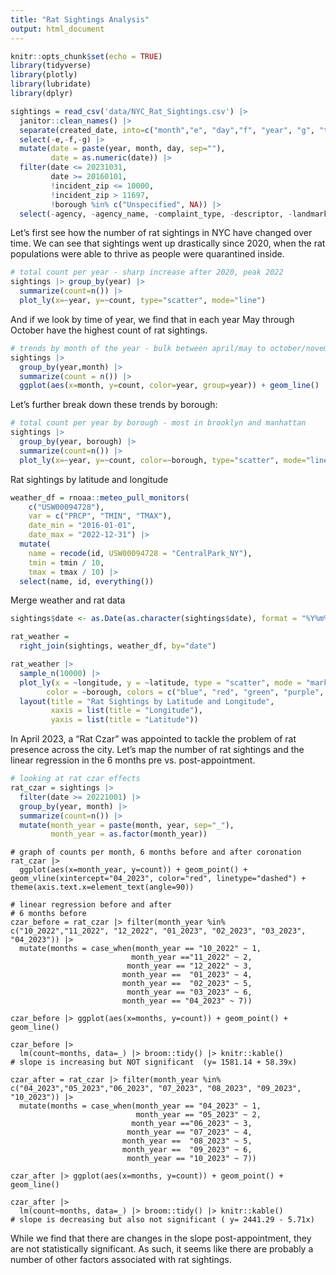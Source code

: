 ```yaml
---
title: "Rat Sightings Analysis"
output: html_document
---
```


```r
knitr::opts_chunk$set(echo = TRUE)
library(tidyverse)
library(plotly)
library(lubridate)
library(dplyr)
```

```r
sightings = read_csv('data/NYC_Rat_Sightings.csv') |>
  janitor::clean_names() |>
  separate(created_date, into=c("month","e", "day","f", "year", "g", "time"), sep=c(2,3,5,6,10,11)) |>
  select(-e,-f,-g) |>
  mutate(date = paste(year, month, day, sep=""),
         date = as.numeric(date)) |> 
  filter(date <= 20231031,
         date >= 20160101,
         !incident_zip <= 10000,
         !incident_zip > 11697,
         !borough %in% c("Unspecified", NA)) |>
  select(-agency, -agency_name, -complaint_type, -descriptor, -landmark, -facility_type, -park_facility_name, -vehicle_type, -taxi_company_borough, -taxi_pick_up_location, -bridge_highway_name, -road_ramp, -bridge_highway_segment, -bridge_highway_direction) |> select(unique_key, date, year, month, day, everything())
```

Let's first see how the number of rat sightings in NYC have changed over time. We can see that sightings went up drastically since 2020, when the rat populations were able to thrive as people were quarantined inside.

```r
# total count per year - sharp increase after 2020, peak 2022
sightings |> group_by(year) |>
  summarize(count=n()) |>
  plot_ly(x=~year, y=~count, type="scatter", mode="line")
```

And if we look by time of year, we find that in each year May through October have the highest count of rat sightings.

```r
# trends by month of the year - bulk between april/may to october/november
sightings |> 
  group_by(year,month) |> 
  summarize(count = n()) |> 
  ggplot(aes(x=month, y=count, color=year, group=year)) + geom_line() 
```

Let's further break down these trends by borough:

```r
# total count per year by borough - most in brooklyn and manhattan
sightings |> 
  group_by(year, borough) |> 
  summarize(count=n()) |> 
  plot_ly(x=~year, y=~count, color=~borough, type="scatter", mode="line")
```

Rat sightings by latitude and longitude
```r
weather_df = rnoaa::meteo_pull_monitors(
    c("USW00094728"),
    var = c("PRCP", "TMIN", "TMAX"), 
    date_min = "2016-01-01",
    date_max = "2022-12-31") |>
  mutate(
    name = recode(id, USW00094728 = "CentralPark_NY"),
    tmin = tmin / 10,
    tmax = tmax / 10) |>
  select(name, id, everything())
```


Merge weather and rat data
```r
sightings$date <- as.Date(as.character(sightings$date), format = "%Y%m%d")

rat_weather =
  right_join(sightings, weather_df, by="date")
```

```r
rat_weather |>
  sample_n(10000) |>
  plot_ly(x = ~longitude, y = ~latitude, type = "scatter", mode = "markers",
        color = ~borough, colors = c("blue", "red", "green", "purple", "orange")) |> 
  layout(title = "Rat Sightings by Latitude and Longitude",
         xaxis = list(title = "Longitude"),
         yaxis = list(title = "Latitude"))
```


In April 2023, a "Rat Czar" was appointed to tackle the problem of rat presence across the city. Let's map the number of rat sightings and the linear regression in the 6 months pre vs. post-appointment.

```r
# looking at rat czar effects
rat_czar = sightings |>
  filter(date >= 20221001) |> 
  group_by(year, month) |>
  summarize(count=n()) |>
  mutate(month_year = paste(month, year, sep="_"),
         month_year = as.factor(month_year)) 
```

```prepost
# graph of counts per month, 6 months before and after coronation
rat_czar |>
  ggplot(aes(x=month_year, y=count)) + geom_point() + geom_vline(xintercept="04_2023", color="red", linetype="dashed") + theme(axis.text.x=element_text(angle=90))
```

```prereg
# linear regression before and after
# 6 months before
czar_before = rat_czar |> filter(month_year %in% c("10_2022","11_2022", "12_2022", "01_2023", "02_2023", "03_2023", "04_2023")) |>
  mutate(months = case_when(month_year == "10_2022" ~ 1,
                           month_year =="11_2022" ~ 2,
                          month_year == "12_2022" ~ 3,
                         month_year ==  "01_2023" ~ 4,
                         month_year ==  "02_2023" ~ 5,
                          month_year == "03_2023" ~ 6,
                         month_year == "04_2023" ~ 7)) 
```

```before
czar_before |> ggplot(aes(x=months, y=count)) + geom_point() + geom_line()

czar_before |>
  lm(count~months, data=_) |> broom::tidy() |> knitr::kable()
# slope is increasing but NOT significant  (y= 1581.14 + 58.39x)
```

```postreg
czar_after = rat_czar |> filter(month_year %in% c("04_2023","05_2023","06_2023", "07_2023", "08_2023", "09_2023", "10_2023")) |>
  mutate(months = case_when(month_year == "04_2023" ~ 1,
                            month_year == "05_2023" ~ 2,
                           month_year =="06_2023" ~ 3,
                          month_year == "07_2023" ~ 4,
                         month_year ==  "08_2023" ~ 5,
                         month_year ==  "09_2023" ~ 6,
                          month_year == "10_2023" ~ 7)) 

czar_after |> ggplot(aes(x=months, y=count)) + geom_point() + geom_line()

czar_after |>
  lm(count~months, data=_) |> broom::tidy() |> knitr::kable()
# slope is decreasing but also not significant ( y= 2441.29 - 5.71x)
```

While we find that there are changes in the slope post-appointment, they are not statistically significant. As such, it seems like there are probably a number of other factors associated with rat sightings.

